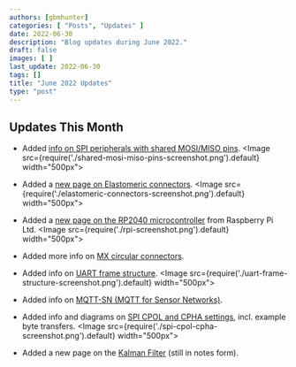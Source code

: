 ```yaml
---
authors: [gbmhunter]
categories: [ "Posts", "Updates" ]
date: 2022-06-30
description: "Blog updates during June 2022."
draft: false
images: [ ]
last_update: 2022-06-30
tags: []
title: "June 2022 Updates"
type: "post"
---
```


## Updates This Month

* Added [info on SPI peripherals with shared MOSI/MISO pins](/electronics/communication-protocols/spi-communication-protocol/#shared-mosimiso-pins).
    <Image src={require('./shared-mosi-miso-pins-screenshot.png').default} width="500px"></Image>

* Added a [new page on Elastomeric connectors](/electronics/components/connectors/elastomeric-connectors/).
    <Image src={require('./elastomeric-connectors-screenshot.png').default} width="500px"></Image>

* Added a [new page on the RP2040 microcontroller](/programming/microcontrollers/raspberry-pi/rp2040/) from Raspberry Pi Ltd.
    <Image src={require('./rpi-screenshot.png').default} width="500px"></Image>

* Added more info on [MX circular connectors](/electronics/components/connectors/mx-circular-connectors/).

* Added info on [UART frame structure](/electronics/communication-protocols/uart-communication-protocol/#uart-frame-structure).
    <Image src={require('./uart-frame-structure-screenshot.png').default} width="500px"></Image>

* Added info on [MQTT-SN (MQTT for Sensor Networks)](/electronics/communication-protocols/mqtt-protocol/#mqtt-sn).

* Added info and diagrams on [SPI CPOL and CPHA settings](/electronics/communication-protocols/spi-communication-protocol/#modes), incl. example byte transfers.
    <Image src={require('./spi-cpol-cpha-screenshot.png').default} width="500px"></Image>

* Added a new page on the [Kalman Filter](/programming/signal-processing/digital-filters/kalman-filter/) (still in notes form).
